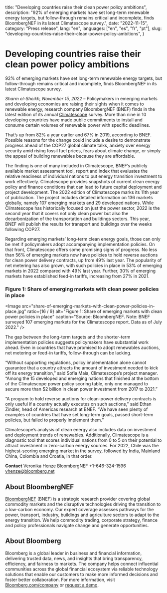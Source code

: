   title: "Developing countries raise their clean power policy ambitions",
  description:
    "92% of emerging markets have set long-term renewable energy targets, but follow-through remains critical and incomplete, finds BloombergNEF in its latest Climatescope survey.",
  date: "2022-11-15",
  category: "Press release",
  lang: "en",
  languages: ["en", "es", "fr", "pt"],
  slug: "developing-countries-raise-their-clean-power-policy-ambitions",
}



# Developing countries raise their clean power policy ambitions

92% of emerging markets have set long-term renewable energy targets, but follow-through remains critical and incomplete, finds BloombergNEF in its latest Climatescope survey.

_Sharm el-Sheikh, November 15, 2022_ – Policymakers in emerging markets and developing economies are raising their sights when it comes to renewable energy, research company BloombergNEF (BNEF) finds in the latest edition of its annual [Climatescope](https://global-climatescope.org/) survey. More than nine in 10 developing countries have made public commitments to install and consume certain volumes of renewable power with specific deadlines.

That’s up from 82% a year earlier and 67% in 2019, according to BNEF. Possible reasons for the change could include a desire to demonstrate progress ahead of the COP27 global climate talks, anxiety over energy security amid rising fossil fuel prices, fears about climate change, or simply the appeal of building renewables because they are affordable.

The finding is one of many included in Climatescope, BNEF’s publicly available market assessment tool, report and index that evaluates the relative readiness of individual nations to put energy transition investment to work effectively. Climatescope provides snapshots of current clean energy policy and finance conditions that can lead to future capital deployment and project development. The 2022 edition of Climatescope marks its 11th year of publication. The project includes detailed information on 136 markets globally, namely 107 emerging markets and 29 developed nations. While Climatescope has historically focused on just the power sector, 2022 is the second year that it covers not only clean power but also the decarbonization of the transportation and buildings sectors. This year, BNEF will publish the results for transport and buildings over the weeks following COP27.

Regarding emerging markets’ long-term clean energy goals, those can only be met if policymakers adopt accompanying implementation policies. On that front, Climatescope offers some promising signs of progress. No less than 56% of emerging markets now have policies to hold reverse auctions for clean power delivery contracts, up from 49% last year. The popularity of net metering has also grown, with such policies in place in 53% of emerging markets in 2022 compared with 49% last year. Further, 30% of emerging markets have established feed-in tariffs, increasing from 27% in 2021.

### Figure 1: Share of emerging markets with clean power policies in place

<Image
  src="share-of-emerging-markets-with-clean-power-policies-in-place.jpg"
  ratio={16 / 9}
  alt="Figure 1: Share of emerging markets with clean power policies in place"
  caption="Source: BloombergNEF. Note: BNEF surveyed 107 emerging markets for the Climatescope report. Data as of July 2022."
/>

The gap between the long-term targets and the shorter-term implementation policies suggests policymakers have substantial work ahead. Even in countries that have promised to adopt renewables auctions, net metering or feed-in tariffs, follow-through can be lacking.

“Without supporting regulations, policy implementation alone cannot guarantee that a country attracts the amount of investment needed to kick off its energy transition,” said Sofia Maia, Climatescope’s project manager. “Among the 15 developed and emerging nations that finished at the bottom of the Climatescope power policy scoring table, only one managed to secure more than $2 billion in clean power investment from 2017 to 2021.”

“A program to hold reverse auctions for clean-power delivery contracts is only useful if a country actually executes on such auctions,” said Ethan Zindler, head of Americas research at BNEF. “We have seen plenty of examples of countries that have set long-term goals, passed short-term policies, but failed to properly implement them.”

Climatescope’s analysis of clean energy also includes data on investment and deployment trends of renewables. Additionally, Climatescope is a diagnostic tool that scores individual nations from 0 to 5 on their potential to attract investment in zero-carbon energy sources. For 2022, Chile was the highest-scoring emerging market in the survey, followed by India, Mainland China, Colombia and Croatia, in that order.

**Contact**
Veronika Henze
BloombergNEF
+1-646-324-1596
[vhenze@bloomberg.net](mailto:vhenze@bloomberg.net)

## About BloombergNEF

[BloombergNEF](https://about.bnef.com/) (BNEF) is a strategic research provider covering global commodity markets and the disruptive technologies driving the transition to a low-carbon economy. Our expert coverage assesses pathways for the power, transport, industry, buildings and agriculture sectors to adapt to the energy transition. We help commodity trading, corporate strategy, finance and policy professionals navigate change and generate opportunities.

## About Bloomberg

Bloomberg is a global leader in business and financial information, delivering trusted data, news, and insights that bring transparency, efficiency, and fairness to markets. The company helps connect influential communities across the global financial ecosystem via reliable technology solutions that enable our customers to make more informed decisions and foster better collaboration. For more information, visit [Bloomberg.com/company](https://www.bloomberg.com/company) or [request a demo](https://www.bloomberg.com/professional/request-demo/?utm_source=bbg-pr&bbgsum=dg-ws-core-pr).
